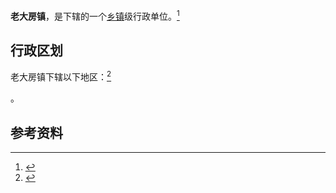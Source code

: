 {{中国乡级行政区|21/01/22/117/000}}

'''老大房镇'''，是{{PRC admin/fullname|21/01/22/117/000|3}}下辖的一个[[乡镇|乡镇]]级行政单位。<ref>{{PRC admin/ref sgc|{{PRC admin/parent|21/01/22/117/000}}}}</ref>

== 行政区划 ==

老大房镇下辖以下地区：<ref>{{PRC admin/ref sgc|21/01/22/117/000}}</ref>

{{PRC admin/children|21/01/22/117/000}}。

== 参考资料 ==

{{reflist}}

{{行政区划小作品}}
{{PRC admin/navcat|21/01/22/117/000}}